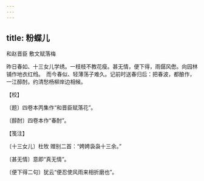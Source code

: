 ```yaml
---
---
---
```

title: 粉蝶儿
---



和赵晋臣 敷文赋落梅





昨日春如、十三女儿学绣。一枝枝不教花瘦。甚无情，便下得，雨僝风僽。向园林铺作地衣红绉。　而今春似、轻薄荡子难久。记前时送春归后：把春波，都酿作，一江醇酎。约清愁杨柳岸边相候。





【校】


〔题〕四卷本丙集作“和晋臣赋落花”。

〔醇酎〕四卷本作“春酎”。





【笺注】


〔十三女儿〕杜牧 赠别二首：“娉娉袅袅十三余。”

〔甚无情〕意即“真无情”。

〔便下得二句〕犹云“便忍使风雨来相折磨也”。